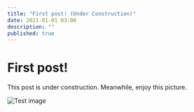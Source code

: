 ```yaml
---
title: "First post! (Under Construction)"
date: 2021-01-01 03:00
description: ""
published: true
---
```


# First post!

This post is under construction. Meanwhile, enjoy this picture.

![Test image](./image.jpg)
